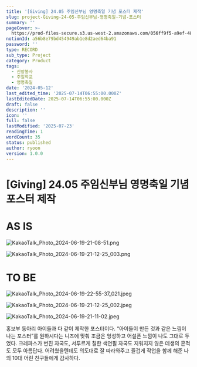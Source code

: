 ```yaml
---
title: '[Giving] 24.05 주임신부님 영명축일 기념 포스터 제작'
slug: project-Giving-24-05-주임신부님-영명축일-기념-포스터
summary: ''
pageCover: >-
  https://prod-files-secure.s3.us-west-2.amazonaws.com/056ff9f5-a9ef-486f-8acb-9eef51d06a2d/3b1de4af-582d-4821-a343-f95b3afe5a00/KakaoTalk_Photo_2024-06-19-21-11-02.jpeg?X-Amz-Algorithm=AWS4-HMAC-SHA256&X-Amz-Content-Sha256=UNSIGNED-PAYLOAD&X-Amz-Credential=ASIAZI2LB466YDSZW2W3%2F20250723%2Fus-west-2%2Fs3%2Faws4_request&X-Amz-Date=20250723T173140Z&X-Amz-Expires=3600&X-Amz-Security-Token=IQoJb3JpZ2luX2VjEPL%2F%2F%2F%2F%2F%2F%2F%2F%2F%2FwEaCXVzLXdlc3QtMiJIMEYCIQD5hCcOg%2BNLXb9TY4MD2N0Bx0kFO%2FleFXJjkdsDSWwkuQIhAMtnyuTi9tUhGZFpvwvg5j%2FquNsOF9GnJWR9J6LReH3bKv8DCBoQABoMNjM3NDIzMTgzODA1IgwXNIwOLIy010fBjfUq3APVu57mvkfCIN2kJ05gp1CpdyhVUB9uuurUNZbO6CteEEyzlfY1NXRIylKRZb6wG8%2BoF0LcPjJk%2F4MsOWYyLN7qhcWTHFN4vyUd2CGGu6MZfDqsN32rqKGvvV66V2a1gWlKS1xmPuDVWZLejMFikW5bVYOMrzCzJjPkt%2F49xx%2B6%2BGo7Ae0X8AoBU4LZRMXuDRvlWHecqENf584XCylFEevhHqFFXeIC8Uv3TtWGazNen3zMa%2B0Q2QhZhTCuXHthdzVMHudkq4uJE1eP3bDAPp%2BMY5qge8R%2BYOvcQnZH5noqJrm5Ejz%2F8a6hjUuVENJz0%2BgguNUwd2%2BMOTk98X9rcF94Dyk9Y9w6BI1kgIDlx1L43sSHrE0sBn93Wsdog9xGnF3bmqoIdjYPpfN0MH980H%2BOBCbVEc20gZ8j31mwPmtDgle870gbx89QnB54tLN1JLo%2BwTCZhQ7rdfATwHVpALImFBZ7PzKPCWIV8nqsp%2B1Qpf66RiJJPvYvtI%2BryUJnGXne7aHP4ZskY8bEYNfN4Tw%2FNCf2L0XS7VtsabOpfz34ZpmeWfnqVzt7UEysgK%2Fj4WRRoXGL7%2FncpYBHYgiy9IhRXlpkkEXmTOpa7772q1bEJ%2BTgAiQyBHEAIaVNlTCntYTEBjqkAeUA%2FtSNmPmV9p87kxiXQ1N3ujJ0QEHjUkdsU6zSLZQonZ4X3lplnT3HyGCUvrMSaF3uF2zcN%2FEpKN%2FJ5nDl9%2Bxdye2FlrwBdyr%2BtuYhiDZINjpF5wMR%2FBcpQIo%2FhhYUADZiaBex2G39Kpe4E4%2Bcj7noSd4hXJQEicYj%2BXpYy7C7IPaEHgCfMS6BZg0mQ%2F%2BXFUtJ6z3QJvWJPffctX0i%2F3TMdKdl&X-Amz-Signature=8316066e2be3a7d33952cb251474e7ee3d5a934ef527c148ca3d724d330b6d9a&X-Amz-SignedHeaders=host&x-amz-checksum-mode=ENABLED&x-id=GetObject
notionId: a56b8e79bd454949ab1e8d2aed64ba91
password: ''
type: RECORD
sub_type: Project
category: Product
tags:
  - 신앙봉사
  - 주일학교
  - 영명축일
date: '2024-05-12'
last_edited_time: '2025-07-14T06:55:00.000Z'
lastEditedDate: 2025-07-14T06:55:00.000Z
draft: false
description: ''
icon: ''
full: false
lastModified: '2025-07-23'
readingTime: 1
wordCount: 35
status: published
author: ryoon
version: 1.0.0
---
```

# [Giving] 24.05 주임신부님 영명축일 기념 포스터 제작


# AS IS


![KakaoTalk_Photo_2024-06-19-21-08-51.png](https://prod-files-secure.s3.us-west-2.amazonaws.com/056ff9f5-a9ef-486f-8acb-9eef51d06a2d/ee6f14c2-d7d8-4a40-be49-403dfae94456/KakaoTalk_Photo_2024-06-19-21-08-51.png?X-Amz-Algorithm=AWS4-HMAC-SHA256&X-Amz-Content-Sha256=UNSIGNED-PAYLOAD&X-Amz-Credential=ASIAZI2LB466SX7IWWFB%2F20250723%2Fus-west-2%2Fs3%2Faws4_request&X-Amz-Date=20250723T173217Z&X-Amz-Expires=3600&X-Amz-Security-Token=IQoJb3JpZ2luX2VjEPL%2F%2F%2F%2F%2F%2F%2F%2F%2F%2FwEaCXVzLXdlc3QtMiJHMEUCIQCJ9BU9Nmm3wI8QWKM3xx5s9ppcvY%2FpgYwEdULb3OcdWAIgDwkDwhS8vFkOlUaht2J0BBvLZiwHV6aveQmVG5OPwHYq%2FwMIGhAAGgw2Mzc0MjMxODM4MDUiDFLUsU%2B8pkbpTKP0kSrcAxcMMHiA41tx4jyUsmZZxK5OcQorEg1PhnOzQ97K28wz3e6LH5xrodkK7MYaihuxGu2pQb0oP4I8cS%2BL4K9pSgRD7ZmwHArVbwnhqf5agDxePm7o932o%2B25IQCo7PJu8uP9vJba2pu946zIODdW%2FgUr0Kjs6TnOILytaIPFHEgYdyE2D0DG5xYUmF7s%2B5db66wC1SPXcWeETJksNfkNtZ%2FsXqOcAFt5%2FJkQYUs74luSd%2FvcCFRX8YRGsKiSWPwj3IbEph8TzxvJjSB9hAHjXs9ERthG0myB9WVTR%2BPIoOCVUWBvUyoukbIWUm%2FU%2BrfGNjPL4xeEQYFBR58flc8ABwUu7PCen8QVp3RZ9YFEhvqS5AR%2Fd87c7Nx5Mwf2ODuKCy40jy1p21EPwAiZgdGODqo0W3yYb7z1rJtCf6%2FxhJ7vGUHYOiHkHH4YdoFLE32cfFim%2FyKsaNQW6e%2B0zUdMqOoT98pfUWbpc9qJ7tdcXy5emdpWvzXSUcaKL%2BHqlNX63rll6zX0x69ldxkPZZzidcwc0vay5N69p6ki9SCBu%2FEKNnKz1fkTVb2X%2Bp4LMmHYGXoIRnA1BGxOW4PAOSVrW4MjYZsGaI9w9Wi7ZyMrB6i%2FMSkCn3uRHtc8PLSHuML60hMQGOqUBKU7gMo9oe%2BJQ%2BAsiPXLGK5XFpAVrbolg1p1aIcFgR7ZeuuNG2kM5dLyKBsyVYmB7V59a3A6M70oOixMut9gzMhpGG%2FD6VSEZehgsr37GFfWMia9%2BGSKnv77l7xGDl7O376hZMJd367%2BRa2MyDC%2Fmhp1E11aayV%2BFca0MYYMjhye%2FPGxaIdr0iry0uBUpnwsxfocv%2BTTI0EQ9%2FZauohT5E4Ham%2B2W&X-Amz-Signature=f96afb69f28d5ea46c32a7c1ecfc1e038a80477d5a5fc6fdaadb09e560a58509&X-Amz-SignedHeaders=host&x-amz-checksum-mode=ENABLED&x-id=GetObject)


![KakaoTalk_Photo_2024-06-19-21-12-25_003.png](https://prod-files-secure.s3.us-west-2.amazonaws.com/056ff9f5-a9ef-486f-8acb-9eef51d06a2d/6ca6a6d2-49ae-4c79-8dba-9885cf24fa32/KakaoTalk_Photo_2024-06-19-21-12-25_003.png?X-Amz-Algorithm=AWS4-HMAC-SHA256&X-Amz-Content-Sha256=UNSIGNED-PAYLOAD&X-Amz-Credential=ASIAZI2LB466ZBKCOSRI%2F20250723%2Fus-west-2%2Fs3%2Faws4_request&X-Amz-Date=20250723T173218Z&X-Amz-Expires=3600&X-Amz-Security-Token=IQoJb3JpZ2luX2VjEPL%2F%2F%2F%2F%2F%2F%2F%2F%2F%2FwEaCXVzLXdlc3QtMiJHMEUCIQDzCMJFRkxnuznw7jkFGGoF5IocMXm2uCRfKPxWC50myQIgZ2gp6itwe4bfg3y15eeEeUepo1nWDF%2BWJzAtyJFfv18q%2FwMIGxAAGgw2Mzc0MjMxODM4MDUiDNKDv5dpJf0TezBHqyrcAyS%2FjQRJMNaGDFAugklH8xI2lFEONjqwtp0RAQRHed%2Fhe8rtg2pa5YVTg19zALH7tFV2b3b%2FnOIm0XMdoaffu1tqIiEziAZ3qTN8bAovZWOBugaknuaJnUucuPB8shKOlqaSR3W1qhVY1VV4BAkUeZBD39WWP7g8fmjTsUjr5PrUXpKAPjwS0GbqlDSvTZnsc0BBEgOmJI3GcqtpgAhij%2FV0sxSN5djo8JY7taf9CixNcb4ZaYbxk%2FCzMeriuqg6PTBbFGKPKH0t%2BxvjqRxmPmyM%2BfFm8xO7CnvBOV%2B40VseK5xY0E73YSWUf9uWRn4LShSlh5wgAySb%2BJ4eirp2jCYDO8yXOQhT%2Fz7E3XqZ2G2p8ocmKE4NnrWlExikvLjnyqgHoLtFiaYJ0UfrzzDzBiqtA6UkhlNUPtlVvhzRsVCjQN8kp8O6zNcfk96gW%2BI%2BBLCWkKdPUNmZ2f%2BM4NIgEvR5Yq0%2FvWamGUnjovNpXFz%2Fs7yPzDBL0j0buJzSXAnmx17oWcAGI496u3bCE3o9h8AL7daYJs28hnJzNC%2F9%2FqwF%2BWdGwNcVSNLBHrtOqUzWJ5atvaG7Bzm5TGNU1CP2TitF0m1JwT73vssCKjvu%2BO06Peu3KhYovgrrTcFLMJa1hMQGOqUB9FOHML%2BS%2FnWcmKNicF1EOfmLuqec7QB%2B9LOqC%2BZg2FvMGRri7drGBAnCy5kf6DkXq9o1wMPYH6xVnQKqAk0F89XS1WQ5TsszsLVmshTpI0LtgbFws%2FIrce9TCd5I52xIuh%2FITymwa1PziEmfz2%2F5xn5jAWAyvR1XsWfqAvb%2FicpHxlv%2B9ofqEDkF0G4GWQFIqTw4Epu5ofgwpkwwxKx6Ds4%2BZ%2Fk8&X-Amz-Signature=3117fcafa5126d6695e980d7788ff636d1316cb1fe234bc317effa87e72ec8d2&X-Amz-SignedHeaders=host&x-amz-checksum-mode=ENABLED&x-id=GetObject)


# TO BE


![KakaoTalk_Photo_2024-06-19-22-55-37_021.jpeg](https://prod-files-secure.s3.us-west-2.amazonaws.com/056ff9f5-a9ef-486f-8acb-9eef51d06a2d/d358cc4d-da04-4c4e-bf75-7e902f49bee4/KakaoTalk_Photo_2024-06-19-22-55-37_021.jpeg?X-Amz-Algorithm=AWS4-HMAC-SHA256&X-Amz-Content-Sha256=UNSIGNED-PAYLOAD&X-Amz-Credential=ASIAZI2LB466Y5AJWHRF%2F20250723%2Fus-west-2%2Fs3%2Faws4_request&X-Amz-Date=20250723T173216Z&X-Amz-Expires=3600&X-Amz-Security-Token=IQoJb3JpZ2luX2VjEPL%2F%2F%2F%2F%2F%2F%2F%2F%2F%2FwEaCXVzLXdlc3QtMiJHMEUCIQCWayfH8mb%2F%2FvqHQW%2FYjlPP4%2FHLjWIUBzxo3aLOQf5rCAIgBjvoPqtHNsa2gF89zf2YUiwxZzmiveX50Wbgsawd7lUq%2FwMIGhAAGgw2Mzc0MjMxODM4MDUiDMIE%2FGVqs4fEGNO4byrcA30RxGbcPux6ROMNKD4XHueCijnszNWd8CGFF6czG4oFLZxWIR1nWPk6DROYwB4DXnfH8wamIYHyvnUD7sJoCgGv2HJdWzTd6Z%2FgCFBjqHMIxX%2F05INuerAnnPDSJCX4%2F5DQCG8lRDJxeyMrqclRBBrN3rChOP%2BEJScVgWnVhZ1k1I6FAheK3Px39z0c7Zhbnr3J1i5bgDXUK6R5ESU6t0VhNFlo1WtmspUHfQwlIYabBLWegLqZWOQe%2F%2B%2FI6ooM%2FqF5aQJjiFWXxS3xCI4eNhQJcRwQL5IM0dmpyFCjPM%2B4wRSNYmE3yZh2o2EwqGtd0Xy03LzDNBNJGKBuWH%2BJHgXUINUi%2F4rOQJ7dAp9Tsmi3ePhLfndhnlV0OQlaGz%2BUaUguQ%2FC94dOAhL1Qwv5Zsk2j%2Fs1txf74sCTX9Ybuk2BE%2B0xqtr75wCnC5CVF6y8F3iGQnmkvCy46Gd3M%2BaKHWqSgJhpqnDHo0H9ESknSDo6erhwhNpeERLcPj060uTjmWx4q%2FwGifnZYff8WW8teq1vR4o2MsqHE8XkL%2FvbtwolWBBs4ZIB9Bq%2B4dS3BL6G79iWedr%2FNsTveGBwKhFCFt%2B%2BEcyMNk2v360YPDD7LkS%2Bpm4oAinK7aNQuisB0MM%2B0hMQGOqUBUopQ9%2FCL53I3AZrPzuSnJy6JSmGZ18yXtrth65yVnuQwLPyyRDS9C1eX4vSNXdfTjPZ%2BAAD0NkQXk1YJvCx%2FsuSZNTmo0eol%2FCw1lSow4I7vGknbyZA5E1bBrOo3o2%2BjiMcFv8UxF7zqmWyFSe4QfzEO%2FlSkE1WvZrTkUQOTZc6uwiBD0FODRvAq5NCMsO3i3es%2F0DrUNrWV9qN46eUdj%2BNglgGL&X-Amz-Signature=ef46842d53719190fa6ccccd0ae30ae52cf8246607989a91b4b35459b6f08b94&X-Amz-SignedHeaders=host&x-amz-checksum-mode=ENABLED&x-id=GetObject)


![KakaoTalk_Photo_2024-06-19-21-12-25_002.jpeg](https://prod-files-secure.s3.us-west-2.amazonaws.com/056ff9f5-a9ef-486f-8acb-9eef51d06a2d/be520e5c-9c00-4d98-a638-d6639015eaa2/KakaoTalk_Photo_2024-06-19-21-12-25_002.jpeg?X-Amz-Algorithm=AWS4-HMAC-SHA256&X-Amz-Content-Sha256=UNSIGNED-PAYLOAD&X-Amz-Credential=ASIAZI2LB466Y5AJWHRF%2F20250723%2Fus-west-2%2Fs3%2Faws4_request&X-Amz-Date=20250723T173216Z&X-Amz-Expires=3600&X-Amz-Security-Token=IQoJb3JpZ2luX2VjEPL%2F%2F%2F%2F%2F%2F%2F%2F%2F%2FwEaCXVzLXdlc3QtMiJHMEUCIQCWayfH8mb%2F%2FvqHQW%2FYjlPP4%2FHLjWIUBzxo3aLOQf5rCAIgBjvoPqtHNsa2gF89zf2YUiwxZzmiveX50Wbgsawd7lUq%2FwMIGhAAGgw2Mzc0MjMxODM4MDUiDMIE%2FGVqs4fEGNO4byrcA30RxGbcPux6ROMNKD4XHueCijnszNWd8CGFF6czG4oFLZxWIR1nWPk6DROYwB4DXnfH8wamIYHyvnUD7sJoCgGv2HJdWzTd6Z%2FgCFBjqHMIxX%2F05INuerAnnPDSJCX4%2F5DQCG8lRDJxeyMrqclRBBrN3rChOP%2BEJScVgWnVhZ1k1I6FAheK3Px39z0c7Zhbnr3J1i5bgDXUK6R5ESU6t0VhNFlo1WtmspUHfQwlIYabBLWegLqZWOQe%2F%2B%2FI6ooM%2FqF5aQJjiFWXxS3xCI4eNhQJcRwQL5IM0dmpyFCjPM%2B4wRSNYmE3yZh2o2EwqGtd0Xy03LzDNBNJGKBuWH%2BJHgXUINUi%2F4rOQJ7dAp9Tsmi3ePhLfndhnlV0OQlaGz%2BUaUguQ%2FC94dOAhL1Qwv5Zsk2j%2Fs1txf74sCTX9Ybuk2BE%2B0xqtr75wCnC5CVF6y8F3iGQnmkvCy46Gd3M%2BaKHWqSgJhpqnDHo0H9ESknSDo6erhwhNpeERLcPj060uTjmWx4q%2FwGifnZYff8WW8teq1vR4o2MsqHE8XkL%2FvbtwolWBBs4ZIB9Bq%2B4dS3BL6G79iWedr%2FNsTveGBwKhFCFt%2B%2BEcyMNk2v360YPDD7LkS%2Bpm4oAinK7aNQuisB0MM%2B0hMQGOqUBUopQ9%2FCL53I3AZrPzuSnJy6JSmGZ18yXtrth65yVnuQwLPyyRDS9C1eX4vSNXdfTjPZ%2BAAD0NkQXk1YJvCx%2FsuSZNTmo0eol%2FCw1lSow4I7vGknbyZA5E1bBrOo3o2%2BjiMcFv8UxF7zqmWyFSe4QfzEO%2FlSkE1WvZrTkUQOTZc6uwiBD0FODRvAq5NCMsO3i3es%2F0DrUNrWV9qN46eUdj%2BNglgGL&X-Amz-Signature=a8b38da11838b3c6e93188a8f1961227be178cfeaa613dd4718f2fc6ef01f29f&X-Amz-SignedHeaders=host&x-amz-checksum-mode=ENABLED&x-id=GetObject)


![KakaoTalk_Photo_2024-06-19-21-11-02.jpeg](https://prod-files-secure.s3.us-west-2.amazonaws.com/056ff9f5-a9ef-486f-8acb-9eef51d06a2d/06bada7c-f4b4-4738-a225-4a3eadcf7990/KakaoTalk_Photo_2024-06-19-21-11-02.jpeg?X-Amz-Algorithm=AWS4-HMAC-SHA256&X-Amz-Content-Sha256=UNSIGNED-PAYLOAD&X-Amz-Credential=ASIAZI2LB466Y5AJWHRF%2F20250723%2Fus-west-2%2Fs3%2Faws4_request&X-Amz-Date=20250723T173216Z&X-Amz-Expires=3600&X-Amz-Security-Token=IQoJb3JpZ2luX2VjEPL%2F%2F%2F%2F%2F%2F%2F%2F%2F%2FwEaCXVzLXdlc3QtMiJHMEUCIQCWayfH8mb%2F%2FvqHQW%2FYjlPP4%2FHLjWIUBzxo3aLOQf5rCAIgBjvoPqtHNsa2gF89zf2YUiwxZzmiveX50Wbgsawd7lUq%2FwMIGhAAGgw2Mzc0MjMxODM4MDUiDMIE%2FGVqs4fEGNO4byrcA30RxGbcPux6ROMNKD4XHueCijnszNWd8CGFF6czG4oFLZxWIR1nWPk6DROYwB4DXnfH8wamIYHyvnUD7sJoCgGv2HJdWzTd6Z%2FgCFBjqHMIxX%2F05INuerAnnPDSJCX4%2F5DQCG8lRDJxeyMrqclRBBrN3rChOP%2BEJScVgWnVhZ1k1I6FAheK3Px39z0c7Zhbnr3J1i5bgDXUK6R5ESU6t0VhNFlo1WtmspUHfQwlIYabBLWegLqZWOQe%2F%2B%2FI6ooM%2FqF5aQJjiFWXxS3xCI4eNhQJcRwQL5IM0dmpyFCjPM%2B4wRSNYmE3yZh2o2EwqGtd0Xy03LzDNBNJGKBuWH%2BJHgXUINUi%2F4rOQJ7dAp9Tsmi3ePhLfndhnlV0OQlaGz%2BUaUguQ%2FC94dOAhL1Qwv5Zsk2j%2Fs1txf74sCTX9Ybuk2BE%2B0xqtr75wCnC5CVF6y8F3iGQnmkvCy46Gd3M%2BaKHWqSgJhpqnDHo0H9ESknSDo6erhwhNpeERLcPj060uTjmWx4q%2FwGifnZYff8WW8teq1vR4o2MsqHE8XkL%2FvbtwolWBBs4ZIB9Bq%2B4dS3BL6G79iWedr%2FNsTveGBwKhFCFt%2B%2BEcyMNk2v360YPDD7LkS%2Bpm4oAinK7aNQuisB0MM%2B0hMQGOqUBUopQ9%2FCL53I3AZrPzuSnJy6JSmGZ18yXtrth65yVnuQwLPyyRDS9C1eX4vSNXdfTjPZ%2BAAD0NkQXk1YJvCx%2FsuSZNTmo0eol%2FCw1lSow4I7vGknbyZA5E1bBrOo3o2%2BjiMcFv8UxF7zqmWyFSe4QfzEO%2FlSkE1WvZrTkUQOTZc6uwiBD0FODRvAq5NCMsO3i3es%2F0DrUNrWV9qN46eUdj%2BNglgGL&X-Amz-Signature=e730d8a0502531e206188e9dc1e9aa90aa52a0221bfc64f972a9dcc91485e3a2&X-Amz-SignedHeaders=host&x-amz-checksum-mode=ENABLED&x-id=GetObject)



홍보부 동아리 아이들과 다 같이 제작한 포스터이다. “아이들이 만든 것과 같은 느낌이 나는 포스터”를 원하시다는 니즈에 맞춰 조금은 엉성하고 어설픈 느낌이 나도 그대로 두었다. 크레파스가 번진 자국도, 서투르게 칠한 색연필 자국도 지워지지 않은 데생의 흔적도 모두 아름답다. 어려웠을텐데도 의도대로 잘 따라와주고 즐겁게 작업을 함께 해준 나의 10대 어린 친구들에게 감사하다.

